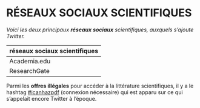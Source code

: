 # RÉSEAUX SOCIAUX SCIENTIFIQUES

*Voici les deux principaux* ***réseaux sociaux*** *scientifiques, auxquels s'ajoute Twitter.*

| réseaux sociaux scientifiques |
| :-- |
| Academia.edu |
| ResearchGate |

Parmi les **offres illégales** pour accéder à la littérature scientifiques, il y a le hashtag [#icanhazpdf](https://twitter.com/search?f=tweets&vertical=default&q=%23icanhazpdf) (connexion nécessaire) qui est apparu sur ce qui s'appelait encore Twitter à l'époque.